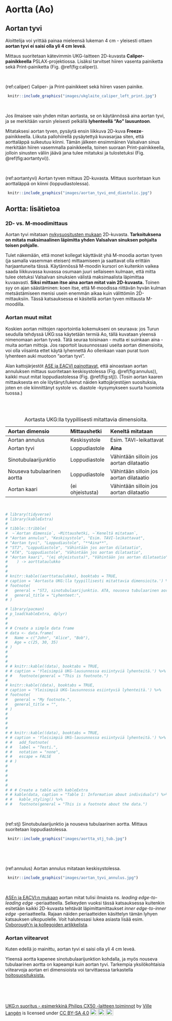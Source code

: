 # Aortta (Ao)

## Aortan tyvi

Aloittelija voi yrittää painaa mieleensä lukeman 4 cm - yleisesti ottaen **aortan tyvi ei saisi olla yli 4 cm leveä**.

Mittaus suoritetaan kätevimmin UKG-laitteen 2D-kuvasta **Caliper-painikkeella** PSLAX-projektiossa. Lisäksi tarvitset hiiren vasenta painiketta sekä Print-painiketta (Fig. \@ref(fig:caliper)).

<br />


(ref:caliper) Caliper- ja Print-painikkeet sekä hiiren vasen painike.

```r
 knitr::include_graphics("images/ukglaite_caliper_left_print.jpg")
```


<br />

Jos ilmaisee vain yhden mitan aortasta, se on käytännössä aina aortan tyvi, ja se merkitään varsin yleisesti pelkällä **lyhenteellä "Ao" lausuntoon**.

Mitataksesi aortan tyven, pysäytä ensin liikkuva 2D-kuva **Freeze**-painikkeella. Liikuta pallohiirellä pysäytettyä kuvasarjaa siten, että aorttaläppä sulkeutuu kiinni. Tämän jälkeen ensimmäinen Valsalvan sinus merkitään hiiren vasemmalla painikkeella, toinen suoraan Print-painikkeella, jolloin sinusten väliin jäävä jana tulee mitatuksi ja tulostetuksi (Fig. \@ref(fig:aortantyvi)).


<br />

(ref:aortantyvi) Aortan tyven mittaus 2D-kuvasta. Mittaus suoritetaan kun aorttaläppä on kiinni (loppudiastolessa).

```r
 knitr::include_graphics("images/aortan_tyvi_end_diastolic.jpg")
```


## Aortta: lisätietoa

### 2D- vs. M-moodimittaus

Aortan tyvi mitataan [nykysuositusten mukaan](https://www.asecho.org/guideline/recommendations-for-cardiac-chamber-quantification-by-echocardiography-in-adults-an-update-from-the-american-society-of-echocardiography-and-the-european-association-of-cardiovascular-imaging/) 2D-kuvasta. **Tarkoituksena on mitata maksimaalinen läpimitta yhden Valsalvan sinuksen pohjalta toisen pohjalle.**

Tulet näkemään, että monet kollegat käyttävät yhä M-moodia aortan tyven (ja samalla vasemman eteisen) mittaamiseen ja saattavat olla erittäin harjaantuneita tässä. Käytännössä M-moodin kursori on kuitenkin vaikea saada liikkuvassa kuvassa osumaan juuri sellaiseen kulmaan, että mitta tulee otetuksi Valsalvan sinuksien välistä maksimaalista läpimittaa kuvaavasti. **Siksi mittaan itse aina aortan mitat vain 2D-kuvasta.** Toinen syy on ajan säästäminen: koen itse, että M-moodissa riittävän hyvän kulman metsästämiseen menisi usein enemmän aikaa kuin välittömiin 2D-mittauksiin. Tässä katsauksessa ei käsitellä aortan tyven mittausta M-moodilla.


### Aortan muut mitat

Koskien aortan mittojen raportointia kokemukseni on seuraava: jos Turun seudulla tehdyssä UKG:ssa käytetään termiä Ao, tällä kuvataan yleensä nimenomaan aortan tyveä. Tätä seuraa toisinaan - mutta ei suinkaan aina - muita aortan mittoja. Jos raportoit lausunnossasi useita aortan dimensioita, voi olla viisainta ettet käytä lyhennettä Ao ollenkaan vaan purat tuon lyhenteen auki muotoon "aortan tyvi".

Alan kattojärjestöt [ASE ja EACVI painottavat](https://www.asecho.org/guideline/recommendations-for-cardiac-chamber-quantification-by-echocardiography-in-adults-an-update-from-the-american-society-of-echocardiography-and-the-european-association-of-cardiovascular-imaging/), että ainoastaan aortan annuluksen mittaus suoritetaan keskisystolessa (Fig. \@ref(fig:annulus)), kaikki muut mitat loppudiastolessa (Fig. \@ref(fig:stj)). (Tosin aortan kaaren mittauksesta en ole löytänyt/lukenut näiden kattojärjestöjen suosituksia, joten en ole kiinnittänyt systole vs. diastole -kysymykseen suurta huomiota tuossa.)

<br />
<br />

Table: Aortasta UKG:lla tyypillisesti mitattavia dimensioita.

Aortan dimensio                         Mittaushetki        Keneltä mitataan
--------------------------------------  ------------------  ------------------------
Aortan annulus                          Keskisystole        Esim. TAVI-leikattavat
  Aortan tyvi                           Loppudiastole       **Aina**
  Sinotubulaarijunktio                  Loppudiastole       Vähintään silloin jos aortan dilataatio
  Nouseva tubulaarinen aortta           Loppudiastole       Vähintään silloin jos aortan dilataatio
  Aortan kaari                          (ei ohjeistusta)    Vähintään silloin jos aortan dilataatio

<br />



```r
# library(tidyverse)
# library(kableExtra)
# 
# tibble::tribble(
#  ~`Aortan dimensio`, ~Mittaushetki, ~`Keneltä mitataan`,                                    
# "Aortan annulus", "Keskisystole", "Esim. TAVI-leikattavat",
# "Aortan tyvi", "Loppudiastole", "**Aina**",
# "STJ", "Loppudiastole", "Vähintään jos aortan dilataatio",
# "ATA", "Loppudiastole", "Vähintään jos aortan dilataatio",
# "Aortan kaari", "(ei ohjeistusta)", "Vähintään jos aortan dilataatio"
#    ) -> aorttataulukko
# 
# 
# knitr::kable((aorttataulukko), booktabs = TRUE,
# caption = 'Aortasta UKG:lla tyypillisesti mitattavia dimensioita.') %>%
# footnote(
#   general = "STJ, sinotubulaarijunktio. ATA, nouseva tubulaarinen aortta (ascending tubular aorta).",
#   general_title = "Lyhenteet:",
# )


```




```r

# library(pacman)
# p_load(kableExtra, dplyr)
# 
# 
# # Create a simple data frame
# data <- data.frame(
#   Name = c("John", "Alice", "Bob"),
#   Age = c(25, 30, 35)
# )
# 
# 
# 
# # knitr::kable((data), booktabs = TRUE,
# # caption = 'Yleisimpiä UKG-lausunnossa esiintyviä lyhenteitä.') %>% 
# #   footnote(general = "This is footnote.")
# 
# knitr::kable((data), booktabs = TRUE,
# caption = 'Yleisimpiä UKG-lausunnossa esiintyviä lyhenteitä.') %>%
# footnote(
#   general = "My footnote.",
#   general_title = "",
# )
# 
# 
# 
# 
# # knitr::kable((data), booktabs = TRUE,
# # caption = 'Yleisimpiä UKG-lausunnossa esiintyviä lyhenteitä.') %>% 
# #   add_footnote(
# #   label = "Testi.",
# #   notation = "none",
# #   escape = FALSE
# # )
# 
# 
# 
# 
# 
# # # Create a table with kableExtra
# # kable(data, caption = "Table 1: Information about individuals") %>%
# #   kable_styling() %>%
# #   footnote(general = "This is a footnote about the data.")


``` 




<br />

(ref:stj) Sinotubulaarijunktio ja nouseva tubulaarinen aortta. Mittaus suoritetaan loppudiastolessa.

```r
 knitr::include_graphics("images/aortta_stj_tub.jpg")
```
<br />



<br />

(ref:annulus) Aortan annulus mitataan keskisystolessa.

```r
 knitr::include_graphics("images/aortan_tyvi_annulus.jpg")
```
<br />


[ASEn ja EACVI:n mukaan](https://www.asecho.org/guideline/recommendations-for-cardiac-chamber-quantification-by-echocardiography-in-adults-an-update-from-the-american-society-of-echocardiography-and-the-european-association-of-cardiovascular-imaging/) aortan mitat tulisi ilmaista ns. *leading edge-to-leading edge* -periaatteella. Selkeyden vuoksi tässä katsauksessa kuitenkin esitetään kaikki 2D-kuvasta tehtävät läpimittamittaukset *inner edge-to-inner edge* -periaatteella. Rajaan näiden periaatteiden käsittelyn tämän lyhyen katsauksen ulkopuolelle. Voit halutessasi lukea asiasta lisää esim. [Oxborough'n ja kollegoiden artikkelista](https://www.researchgate.net/publication/262142708_Impact_of_Methodology_and_the_use_of_Allometric_Scaling_on_the_Echocardiographic_Assessment_of_the_Aortic_Root_and_Arch_A_Study_by_the_Research_and_Audit_Sub-Committee_of_the_British_Society_of_Echoca).


### Aortan viitearvot

Kuten edellä jo mainittu, aortan tyvi ei saisi olla yli 4 cm leveä.

Yleensä aortta kapenee sinotubulaarijunktion kohdalla, ja myös nouseva tubulaarinen aortta on kapeampi kuin aortan tyvi. Tarkempia yksilökohtaisia viitearvoja aortan eri dimensioista voi tarvittaessa tarkastella [hoitosuosituksista.](https://www.asecho.org/guideline/recommendations-for-cardiac-chamber-quantification-by-echocardiography-in-adults-an-update-from-the-american-society-of-echocardiography-and-the-european-association-of-cardiovascular-imaging/) 

<br/>
<br/>
<br/>
<p xmlns:cc="http://creativecommons.org/ns#" xmlns:dct="http://purl.org/dc/terms/"><a property="dct:title" rel="cc:attributionURL" href="https://vldesign.kapsi.fi/echo/">UKG:n suoritus - esimerkkinä Philips CX50 -laitteen toiminnot</a> by <a rel="cc:attributionURL dct:creator" property="cc:attributionName" href="http://www.linkedin.com/in/ville-langen">Ville Langén</a> is licensed under <a href="http://creativecommons.org/licenses/by-sa/4.0/?ref=chooser-v1" target="_blank" rel="license noopener noreferrer" style="display:inline-block;">CC BY-SA 4.0<img style="height:22px!important;margin-left:3px;vertical-align:text-bottom;" src="https://mirrors.creativecommons.org/presskit/icons/cc.svg?ref=chooser-v1"><img style="height:22px!important;margin-left:3px;vertical-align:text-bottom;" src="https://mirrors.creativecommons.org/presskit/icons/by.svg?ref=chooser-v1"><img style="height:22px!important;margin-left:3px;vertical-align:text-bottom;" src="https://mirrors.creativecommons.org/presskit/icons/sa.svg?ref=chooser-v1"></a></p>